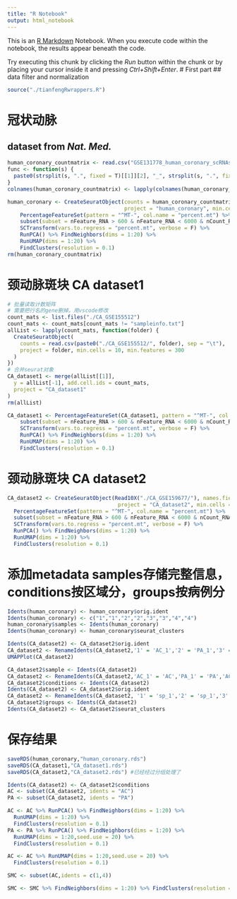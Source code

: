 ```yaml
---
title: "R Notebook"
output: html_notebook
---
```


This is an [R Markdown](http://rmarkdown.rstudio.com) Notebook. When you execute code within the notebook, the results appear beneath the code. 

Try executing this chunk by clicking the *Run* button within the chunk or by placing your cursor inside it and pressing *Ctrl+Shift+Enter*. 
# First part
## data filter and normalization

```r
source("./tianfengRwrappers.R")
```

# 冠状动脉
## dataset from *Nat. Med.*
```r
human_coronary_countmatrix <- read.csv("GSE131778_human_coronary_scRNAseq.txt", sep = "\t")
func <- function(s) {
  paste0(strsplit(s, ".", fixed = T)[[1]][2], "_", strsplit(s, ".", fixed = T)[[1]][1])
}
colnames(human_coronary_countmatrix) <- lapply(colnames(human_coronary_countmatrix), func) # 拆分样本
```

```r
human_coronary <- CreateSeuratObject(counts = human_coronary_countmatrix, 
                                     project = "human_coronary", min.cells = 10, min.features = 300) %>% 
    PercentageFeatureSet(pattern = "^MT-", col.name = "percent.mt") %>%
    subset(subset = nFeature_RNA > 600 & nFeature_RNA < 6000 & nCount_RNA > 1000 &  nCount_RNA < 30000) %>%
    SCTransform(vars.to.regress = "percent.mt", verbose = F) %>% 
    RunPCA() %>% FindNeighbors(dims = 1:20) %>% 
    RunUMAP(dims = 1:20) %>% 
    FindClusters(resolution = 0.1)
rm(human_coronary_countmatrix)
```


# 颈动脉斑块 CA dataset1
```r
# 批量读取计数矩阵
# 需要把行名的gene删掉，用vscode修改
count_mats <- list.files("./CA_GSE155512")
count_mats <- count_mats[count_mats != "sampleinfo.txt"]
allList <- lapply(count_mats, function(folder) {
  CreateSeuratObject(
    counts = read.csv(paste0("./CA_GSE155512/", folder), sep = "\t"),
    project = folder, min.cells = 10, min.features = 300
  )
})
# 合并seurat对象
CA_dataset1 <- merge(allList[[1]],
  y = allList[-1], add.cell.ids = count_mats,
  project = "CA_dataset1"
)
rm(allList)

CA_dataset1 <- PercentageFeatureSet(CA_dataset1, pattern = "^MT-", col.name = "percent.mt") %>%
    subset(subset = nFeature_RNA > 600 & nFeature_RNA < 6000 & nCount_RNA > 1000 &  nCount_RNA < 30000) %>%
    SCTransform(vars.to.regress = "percent.mt", verbose = F) %>% 
    RunPCA() %>% FindNeighbors(dims = 1:20) %>% 
    RunUMAP(dims = 1:20) %>% 
    FindClusters(resolution = 0.1)

```



# 颈动脉斑块 CA dataset2
```r
CA_dataset2 <- CreateSeuratObject(Read10X("./CA_GSE159677/"), names.field = 2, names.delim = "-",
                                   project = "CA_dataset2", min.cells = 10, min.features = 300) %>% 
  PercentageFeatureSet(pattern = "^MT-", col.name = "percent.mt") %>%
  subset(subset = nFeature_RNA > 600 & nFeature_RNA < 6000 & nCount_RNA > 1000 &  nCount_RNA < 30000) %>%
  SCTransform(vars.to.regress = "percent.mt", verbose = F) %>% 
  RunPCA() %>% FindNeighbors(dims = 1:20) %>% 
  RunUMAP(dims = 1:20) %>% 
  FindClusters(resolution = 0.1)
```


# 添加metadata samples存储完整信息，conditions按区域分，groups按病例分
```r
Idents(human_coronary) <- human_coronary$orig.ident
Idents(human_coronary) <- c("1","1","2","2","3","3","4","4")
human_coronary$samples <- Idents(human_coronary)
Idents(human_coronary) <- human_coronary$seurat_clusters

Idents(CA_dataset2) <- CA_dataset2$orig.ident
CA_dataset2 <- RenameIdents(CA_dataset2,'1' = 'AC_1','2' = 'PA_1','3' = 'AC_2','4' = 'PA_2','5' = 'AC_3','6' = 'PA_3')
UMAPPlot(CA_dataset2)

CA_dataset2$sample <- Idents(CA_dataset2)
CA_dataset2 <- RenameIdents(CA_dataset2,'AC_1' = 'AC','PA_1' = 'PA','AC_2'= 'AC','PA_2'= 'PA','AC_3'= 'AC','PA_3'= 'PA')
CA_dataset2$conditions <- Idents(CA_dataset2)
Idents(CA_dataset2) <- CA_dataset2$orig.ident
CA_dataset2 <- RenameIdents(CA_dataset2, '1' = 'sp_1','2' = 'sp_1','3' = 'sp_2','4' = 'sp_2','5' = 'sp_3','6' = 'sp_3')
CA_dataset2$groups <- Idents(CA_dataset2)
Idents(CA_dataset2) <- CA_dataset2$seurat_clusters
```

# 保存结果
```r
saveRDS(human_coronary,"human_coronary.rds")
saveRDS(CA_dataset1,"CA_dataset1.rds")
saveRDS(CA_dataset2,"CA_dataset2.rds") #已经经过分组处理了
```

```r
Idents(CA_dataset2) <- CA_dataset2$conditions
AC <- subset(CA_dataset2, idents = "AC")
PA <- subset(CA_dataset2, idents = "PA")
```

```r
AC <- AC %>% RunPCA() %>% FindNeighbors(dims = 1:20) %>% 
  RunUMAP(dims = 1:20) %>% 
  FindClusters(resolution = 0.1)
PA <- PA %>% RunPCA() %>% FindNeighbors(dims = 1:20) %>% 
  RunUMAP(dims = 1:20,seed.use = 20) %>% 
  FindClusters(resolution = 0.1)
```

```r
AC <- AC %>% RunUMAP(dims = 1:20,seed.use = 20) %>% 
  FindClusters(resolution = 0.1)
```
```r
SMC <- subset(AC,idents = c(1,4))
```

```r
SMC <- SMC %>% FindNeighbors(dims = 1:20) %>% FindClusters(resolution = 0.2)
```

